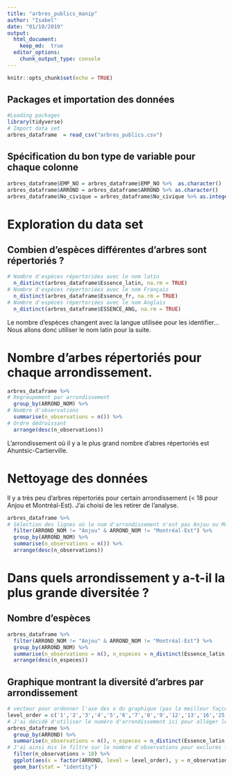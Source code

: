 ```yaml
---
title: "arbres_publics_manip"
author: "Isabel"
date: "01/10/2019"
output:
  html_document:
    keep_md:  true
  editor_options:
    chunk_output_type: console
---
```


```r
knitr::opts_chunk$set(echo = TRUE)
```

## Packages et importation des données

```r
#Loading packages
library(tidyverse)
# Import data set
arbres_dataframe  = read_csv("arbres_publics.csv")
```

## Spécification du bon type de variable pour chaque colonne

```r
arbres_dataframe$EMP_NO = arbres_dataframe$EMP_NO %>%  as.character()
arbres_dataframe$ARROND = arbres_dataframe$ARROND %>% as.character()
arbres_dataframe$No_civique = arbres_dataframe$No_civique %>% as.integer()
```

# Exploration du data set

## Combien d'espèces différentes d'arbres sont répertoriés ?

```r
# Nombre d'espèces répertoriées avec le nom latin
  n_distinct(arbres_dataframe$Essence_latin, na.rm = TRUE)
# Nombre d'espèces répertoriées avec le nom Français
  n_distinct(arbres_dataframe$Essence_fr, na.rm = TRUE)
# Nombre d'espèces répertoriées avec le nom Anglais
  n_distinct(arbres_dataframe$ESSENCE_ANG, na.rm = TRUE)
```
Le nombre d'espèces changent avec la langue utilisée pour les identifier... Nous allons donc utiliser le nom latin pour la suite.

# Nombre d'arbes répertoriés pour chaque arrondissement.

```r
arbres_dataframe %>%
# Regroupement par arrondissement
  group_by(ARROND_NOM) %>%
# Nombre d'observations
  summarise(n_observations = n()) %>%
# Ordre dédroissant
  arrange(desc(n_observations)) 
```
L'arrondissement où il y a le plus grand nombre d'abres répertoriés est Ahuntsic-Cartierville.

# Nettoyage des données
Il y a très peu d'arbres répertoriés pour certain arrondissement (< 18 pour Anjou et Montréal-Est). J'ai choisi de les retirer de l'analyse.

```r
arbres_dataframe %>%
# Sélection des lignes où le nom d'arrondissement n'est pas Anjou ou Montréal-Est
  filter(ARROND_NOM != "Anjou" & ARROND_NOM != "Montréal-Est") %>% 
  group_by(ARROND_NOM) %>%
  summarise(n_observations = n()) %>% 
  arrange(desc(n_observations))
```

# Dans quels arrondissement y a-t-il la plus grande diversitée ?

## Nombre d'espèces
```r
arbres_dataframe %>%
  filter(ARROND_NOM != "Anjou" & ARROND_NOM != "Montréal-Est") %>% 
  group_by(ARROND_NOM) %>%
  summarise(n_observations = n(), n_especes = n_distinct(Essence_latin, na.rm = TRUE)) %>%
  arrange(desc(n_especes)) 
```

## Graphique montrant la diversité d'arbres par arrondissement

```r
# vecteur pour ordonner l'axe des x du graphique (pas la meilleur façcon de faire ça...)
level_order = c('1','2','3','4','5','6','7','8','9','12','13','16','25','27')
# J'ai décidé d'utiliser le numéro d'arrondissement ici pour alléger le graphique (la variable ARROND au lieu de ARROND_NOM)
arbres_dataframe %>% 
  group_by(ARROND) %>%
  summarise(n_observations = n(), n_especes = n_distinct(Essence_latin, na.rm = TRUE)) %>%
# J'ai ainsi mis le filtre sur le nombre d'observations pour exclures les deux même arrondissements, ça allège le code en même temps.
  filter(n_observations > 18) %>%
  ggplot(aes(x = factor(ARROND, level = level_order), y = n_observations, fill = n_especes)) +
  geom_bar(stat = "identity")
```

